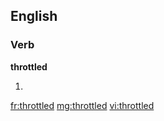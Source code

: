 ==English==

===Verb===
'''throttled'''

# {{past of|[[throttle]]}}

[[fr:throttled]]
[[mg:throttled]]
[[vi:throttled]]